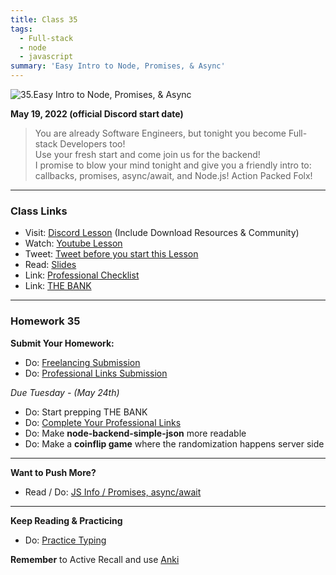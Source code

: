 ```yaml
---
title: Class 35
tags:
  - Full-stack
  - node
  - javascript
summary: 'Easy Intro to Node, Promises, & Async'
---
```


![35.Easy Intro to Node, Promises, & Async](https://cdn.hashnode.com/res/hashnode/image/upload/v1676713793569/l2sDOtC2q.png?auto=compress)

**May 19, 2022 (official Discord start date)**

> You are already Software Engineers, but tonight you become Full-stack Developers too! <br /> Use your fresh start and come join us for the backend! <br /> I promise to blow your mind tonight and give you a friendly intro to: <br /> callbacks, promises, async/await, and Node.js! Action Packed Folx!

<hr />

### Class Links

- Visit: [Discord Lesson](https://discord.com/channels/735923219315425401/738891289071714388/976960499906387978) (Include Download Resources & Community)
- Watch: [Youtube Lesson](https://youtu.be/IUCnAhr61pg)
- Tweet: [Tweet before you start this Lesson](https://twitter.com/leonnoel/status/1527401326325338118)
- Read: [Slides](https://slides.com/leonnoel/100devs2-promises-async-node)
- Link: [Professional Checklist](https://docs.google.com/document/d/1L2vTX3qvLhoGHeG5cVD2ljCfRGr1uJ_Gf-hNZj9KzTg)
- Link: [THE BANK](https://docs.google.com/document/d/1p7DhCsLOMMybYfePWLlD1-_8KU20zkBoArH4pnW1o3c)

<hr />

### Homework 35

**Submit Your Homework:**

- Do: [Freelancing Submission](https://forms.gle/Ha27LvZAJsFiY2Dx7)
- Do: [Professional Links Submission](https://forms.gle/Pt7kwXndftDedcbX8)

_Due Tuesday - (May 24th)_

- Do: Start prepping THE BANK
- Do: [Complete Your Professional Links](https://forms.gle/Pt7kwXndftDedcbX8)
- Do: Make **node-backend-simple-json** more readable
- Do: Make a **coinflip game** where the randomization happens server side

<hr />

**Want to Push More?**

- Read / Do: [JS Info / Promises, async/await](https://javascript.info/async)

<hr />

**Keep Reading & Practicing**

- Do: [Practice Typing](https://www.keybr.com/)

**Remember** to Active Recall and use [Anki](https://apps.ankiweb.net/)
